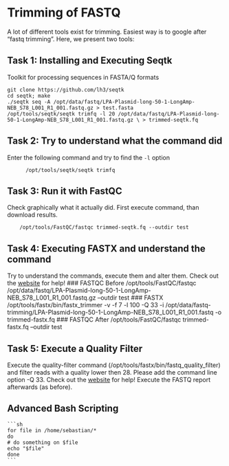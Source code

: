 # Trimming of FASTQ

A lot of different tools exist for trimming. Easiest way is to google after "fastq trimming". Here, we present two tools:

## Task 1: Installing and Executing Seqtk

Toolkit for processing sequences in FASTA/Q formats

    git clone https://github.com/lh3/seqtk
    cd seqtk; make
    ./seqtk seq -A /opt/data/fastq/LPA-Plasmid-long-50-1-LongAmp-NEB_S78_L001_R1_001.fastq.gz > test.fasta
    /opt/tools/seqtk/seqtk trimfq -l 20 /opt/data/fastq/LPA-Plasmid-long-50-1-LongAmp-NEB_S78_L001_R1_001.fastq.gz \ > trimmed-seqtk.fq

## Task 2: Try to understand what the command did
Enter the following command and try to find the `-l` option
          
          /opt/tools/seqtk/seqtk trimfq

## Task 3: Run it with FastQC
Check graphically what it actually did. First execute command, than download results.
        
        /opt/tools/FastQC/fastqc trimmed-seqtk.fq --outdir test

## Task 4: Executing FASTX and understand the command

Try to understand the commands, execute them and alter them. Check out the [website](http://hannonlab.cshl.edu/fastx_toolkit/commandline.html#fastx_trimmer_usage) for help!
### FASTQC Before
    /opt/tools/FastQC/fastqc /opt/data/fastq/LPA-Plasmid-long-50-1-LongAmp-NEB_S78_L001_R1_001.fastq.gz --outdir test
### FASTX
    /opt/tools/fastx/bin/fastx_trimmer -v -f 7 -l 100 -Q 33 -i /opt/data/fastq-trimming/LPA-Plasmid-long-50-1-LongAmp-NEB_S78_L001_R1_001.fastq -o trimmed-fastx.fq
### FASTQC After
    /opt/tools/FastQC/fastqc trimmed-fastx.fq --outdir test

## Task 5: Execute a Quality Filter

Execute the quality-filter command (/opt/tools/fastx/bin/fastq_quality_filter) and filter reads with a quality lower then 28. Please add the command line option -Q 33. Check out the [website](http://hannonlab.cshl.edu/fastx_toolkit/commandline.html#fastq_quality_filter_usage) for help! Execute the FASTQ report afterwards (as before).

## Advanced Bash Scripting

    ```sh
    for file in /home/sebastian/*
    do
    # do something on $file
    echo "$file"
    done
    ```
